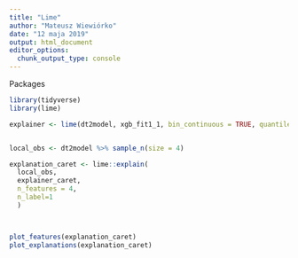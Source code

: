 ```yaml
---
title: "Lime"
author: "Mateusz Wiewiórko"
date: "12 maja 2019"
output: html_document
editor_options: 
  chunk_output_type: console
---
```



Packages
```r
library(tidyverse)
library(lime)
```


```r


explainer <- lime(dt2model, xgb_fit1_1, bin_continuous = TRUE, quantile_bins = FALSE)


local_obs <- dt2model %>% sample_n(size = 4)

explanation_caret <- lime::explain(
  local_obs, 
  explainer_caret,
  n_features = 4,
  n_label=1
  )



plot_features(explanation_caret)
plot_explanations(explanation_caret)

```






